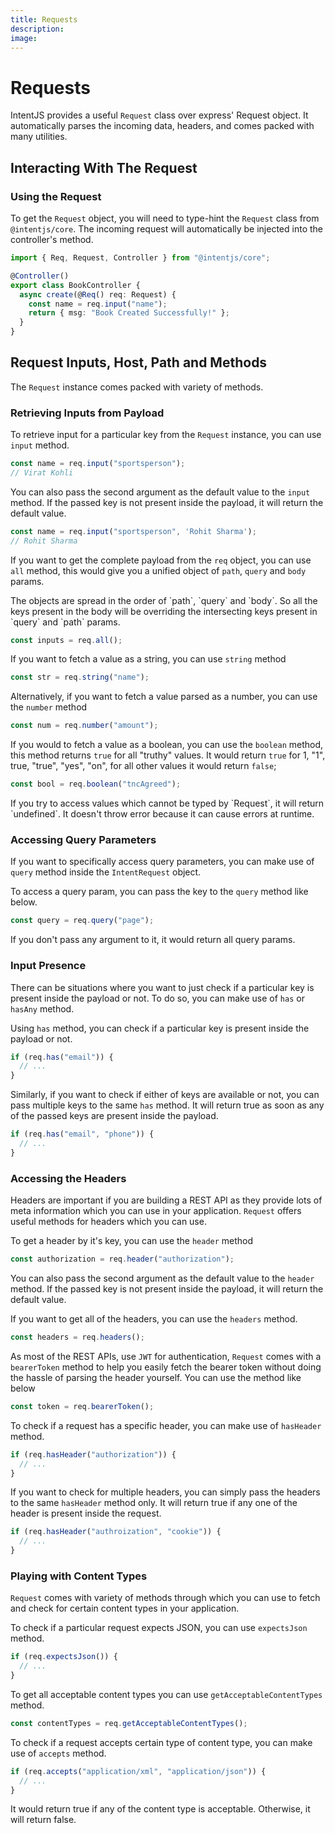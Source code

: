 ```yaml
---
title: Requests
description:
image:
---
```


# Requests

IntentJS provides a useful `Request` class over express' Request object. It automatically parses the incoming data, headers, and comes packed with many utilities.

## Interacting With The Request

### Using the Request

To get the `Request` object, you will need to type-hint the `Request` class from `@intentjs/core`. The incoming request will automatically be injected into the controller's method.

```ts
import { Req, Request, Controller } from "@intentjs/core";

@Controller()
export class BookController {
  async create(@Req() req: Request) {
    const name = req.input("name");
    return { msg: "Book Created Successfully!" };
  }
}
```

## Request Inputs, Host, Path and Methods

The `Request` instance comes packed with variety of methods.

### Retrieving Inputs from Payload

To retrieve input for a particular key from the `Request` instance, you can use `input` method.

```ts
const name = req.input("sportsperson");
// Virat Kohli
```

You can also pass the second argument as the default value to the `input` method. If the passed key is not present inside the payload, it will return the default value.

```ts
const name = req.input("sportsperson", 'Rohit Sharma');
// Rohit Sharma
```

If you want to get the complete payload from the `req` object, you can use `all` method, this would give you a unified object of `path`, `query` and `body` params.

<Callout type="info">
The objects are spread in the order of `path`, `query` and `body`. So all the keys present in the body will be overriding the intersecting keys present in `query` and `path` params.
</Callout>

```ts
const inputs = req.all();
```

If you want to fetch a value as a string, you can use `string` method

```ts
const str = req.string("name");
```

Alternatively, if you want to fetch a value parsed as a number, you can use the `number` method

```ts
const num = req.number("amount");
```

If you would to fetch a value as a boolean, you can use the `boolean` method, this method returns `true` for all "truthy" values. It would return `true` for 1, "1", true, "true", "yes", "on", for all other values it would return `false`;

```ts
const bool = req.boolean("tncAgreed");
```

<Callout type="warning">
If you try to access values which cannot be typed by `Request`, it will return `undefined`. It doesn't throw error because it can cause errors at runtime.
</Callout>

### Accessing Query Parameters

If you want to specifically access query parameters, you can make use of `query` method inside the `IntentRequest` object.

To access a query param, you can pass the key to the `query` method like below.

```typescript
const query = req.query("page");
```

If you don't pass any argument to it, it would return all query params.

### Input Presence

There can be situations where you want to just check if a particular key is present inside the payload or not. To do so, you can make use of `has` or `hasAny` method.

Using `has` method, you can check if a particular key is present inside the payload or not.

```typescript
if (req.has("email")) {
  // ...
}
```

Similarly, if you want to check if either of keys are available or not, you can pass multiple keys to the same `has` method. It will return true as soon as any of the passed keys are present inside the payload.

```typescript
if (req.has("email", "phone")) {
  // ...
}
```

### Accessing the Headers

Headers are important if you are building a REST API as they provide lots of meta information which you can use in your application. `Request` offers useful methods for headers which you can use.

To get a header by it's key, you can use the `header` method

```typescript
const authorization = req.header("authorization");
```

You can also pass the second argument as the default value to the `header` method. If the passed key is not present inside the payload, it will return the default value.&#x20;

If you want to get all of the headers, you can use the `headers` method.

```typescript
const headers = req.headers();
```

As most of the REST APIs, use `JWT` for authentication, `Request` comes with a `bearerToken` method to help you easily fetch the bearer token without doing the hassle of parsing the header yourself. You can use the method like below

```typescript
const token = req.bearerToken();
```

To check if a request has a specific header, you can make use of `hasHeader` method.

```typescript
if (req.hasHeader("authorization")) {
  // ...
}
```

If you want to check for multiple headers, you can simply pass the headers to the same `hasHeader` method only. It will return true if any one of the header is present inside the request.

```typescript
if (req.hasHeader("authroization", "cookie")) {
  // ...
}
```

### Playing with Content Types

`Request` comes with variety of methods through which you can use to fetch and check for certain content types in your application.

To check if a particular request expects JSON, you can use `expectsJson` method.

```typescript
if (req.expectsJson()) {
  // ...
}
```

To get all acceptable content types you can use `getAcceptableContentTypes` method.

```typescript
const contentTypes = req.getAcceptableContentTypes();
```

To check if a request accepts certain type of content type, you can make use of `accepts` method.

```typescript
if (req.accepts("application/xml", "application/json")) {
  // ...
}
```

It would return true if any of the content type is acceptable. Otherwise, it will return false.
